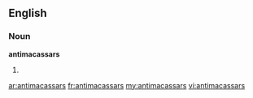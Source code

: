 ==English==

===Noun===
'''antimacassars'''

# {{plural of|[[antimacassar]]}}

[[ar:antimacassars]]
[[fr:antimacassars]]
[[my:antimacassars]]
[[vi:antimacassars]]